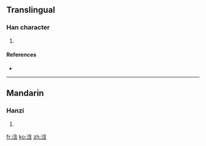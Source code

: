 ==Translingual==

===Han character===
{{Han char|rn=85|rad=水|as=07|sn=10|four=|canj=水人戈口 (EOIR), X水人戈口 (XEOIR)}}

# {{defn|Han|sort=水07}}

====References====
* {{Han ref|kx=0623.240|dkj=17461|dj=1021.130|hdz=31630.010|uh=6D5B|ud=27995}}

----

==Mandarin==

===Hanzi===
{{cmn-hanzi|pin=[[hán]] ([[han2]]), [[hàn]] ([[han4]])|wg=han<sup>2</sup>, han<sup>4</sup>}}

# {{defn|Mandarin}}

[[fr:浛]]
[[ko:浛]]
[[zh:浛]]